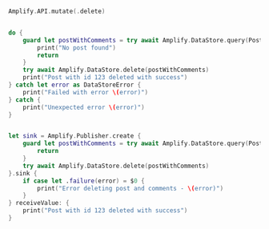<BlockSwitcher>

<Block name="Async/Await">

```swift

Amplify.API.mutate(.delete)


do {
    guard let postWithComments = try await Amplify.DataStore.query(Post.self, byId: "123") else {
        print("No post found")
        return
    }
    try await Amplify.DataStore.delete(postWithComments)
    print("Post with id 123 deleted with success")
} catch let error as DataStoreError {
    print("Failed with error \(error)")
} catch {
    print("Unexpected error \(error)")
}
```

</Block>

<Block name="Combine">

```swift

let sink = Amplify.Publisher.create {
    guard let postWithComments = try await Amplify.DataStore.query(Post.self, byId: "123") else {
        return
    }
    try await Amplify.DataStore.delete(postWithComments)
}.sink {
    if case let .failure(error) = $0 {
        print("Error deleting post and comments - \(error)")
    }
} receiveValue: {
    print("Post with id 123 deleted with success")
}
```

</Block>

</BlockSwitcher>
